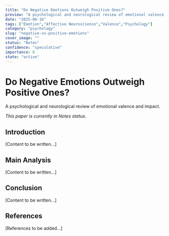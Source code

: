 ```yaml
---
title: "Do Negative Emotions Outweigh Positive Ones?"
preview: "A psychological and neurological review of emotional valence and impact."
date: "2025-06-16"
tags: ["Emotion","Affective Neuroscience","Valence","Psychology"]
category: "psychology"
slug: "negative-vs-positive-emotions"
cover_image: ""
status: "Notes"
confidence: "speculative"
importance: 6
state: "active"
---
```


# Do Negative Emotions Outweigh Positive Ones?

A psychological and neurological review of emotional valence and impact.

*This paper is currently in Notes status.*

## Introduction

[Content to be written...]

## Main Analysis

[Content to be written...]

## Conclusion

[Content to be written...]

## References

[References to be added...]
